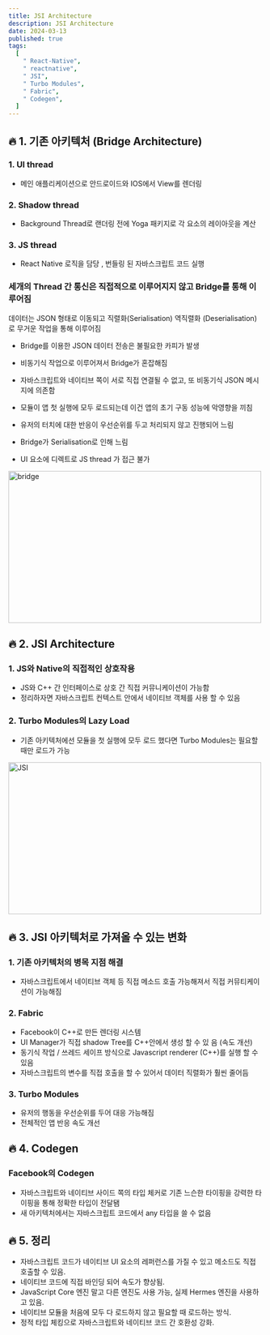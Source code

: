 ```yaml
---
title: JSI Architecture
description: JSI Architecture
date: 2024-03-13
published: true
tags:
  [
    " React-Native",
    " reactnative",
    " JSI",
    " Turbo Modules",
    " Fabric",
    " Codegen",
  ]
---
```


## **🔥 1. 기존 아키텍처 (Bridge Architecture)**

### 1. UI thread

- 메인 애플리케이션으로 안드로이드와 IOS에서 View를 렌더링

### 2. Shadow thread

- Background Thread로 랜더링 전에 Yoga 패키지로 각 요소의 레이아웃을 계산

### 3. JS thread

- React Native 로직을 담당 , 번들링 된 자바스크립트 코드 실행

### 세개의 Thread 간 통신은 직접적으로 이루어지지 않고 Bridge를 통해 이루어짐

데이터는 JSON 형태로 이동되고 직렬화(Serialisation) 역직렬화 (Deserialisation)로 무거운 작업을 통해 이루어짐

- Bridge를 이용한 JSON 데이터 전송은 불필요한 카피가 발생
- 비동기식 작업으로 이루어져서 Bridge가 혼잡해짐

- 자바스크립트와 네이티브 쪽이 서로 직접 연결될 수 없고, 또 비동기식 JSON 메시지에 의존함
- 모듈이 앱 첫 실행에 모두 로드되는데 이건 앱의 초기 구동 성능에 악영향을 끼침
- 유저의 터치에 대한 반응이 우선순위를 두고 처리되지 않고 진행되어 느림
- Bridge가 Serialisation로 인해 느림
- UI 요소에 디렉트로 JS thread 가 접근 불가

<Image
  width="500"
  height="300"
  alt="bridge"
  src="https://github.com/kdn0325/kdn0325.github.io/assets/91298955/387adfef-e4e8-4949-b72d-3953bdbfca02"
/>

## **🔥 2. JSI Architecture**

### 1. JS와 Native의 직접적인 상호작용

- JS와 C++ 간 인터페이스로 상호 간 직접 커뮤니케이션이 가능함
- 정리하자면 자바스크립트 컨텍스트 안에서 네이티브 객체를 사용 할 수 있음

### 2. Turbo Modules의 Lazy Load

- 기존 아키텍처에선 모듈을 첫 실행에 모두 로드 했다면 Turbo Modules는 필요할 때만 로드가 가능

<Image
  width="500"
  height="300"
  alt="JSI"
  src="https://github.com/kdn0325/kdn0325.github.io/assets/91298955/10001a9f-9410-40a5-b843-db29b6f11b6a"
/>

## **🔥 3. JSI 아키텍처로 가져올 수 있는 변화**

### 1. 기존 아키텍처의 병목 지점 해결

- 자바스크립트에서 네이티브 객체 등 직접 메소드 호출 가능해져서 직접 커뮤티케이션이 가능해짐

### 2. Fabric

- Facebook이 C++로 만든 렌더링 시스템
- UI Manager가 직접 shadow Tree를 C++안에서 생성 할 수 있 음 (속도 개선)
- 동기식 작업 / 쓰레드 세이프 방식으로 Javascript renderer (C++)를 실행 할 수 있음
- 자바스크립트의 변수를 직접 호출을 할 수 있어서 데이터 직렬화가 훨씬 줄어듬

### 3. Turbo Modules

- 유저의 행동을 우선순위를 두어 대응 가능해짐
- 전체적인 앱 반응 속도 개선

## **🔥 4.** Codegen

### Facebook의 Codegen

- 자바스크립트와 네이티브 사이드 쪽의 타입 체커로 기존 느슨한 타이핑을 강력한 타이핑을 통해 정확한 타입이 전달됌
- 새 아키텍처에서는 자바스크립트 코드에서 any 타입을 쓸 수 없음

## **🔥 5. 정리**

- 자바스크립트 코드가 네이티브 UI 요소의 레퍼런스를 가질 수 있고 메소드도 직접 호출할 수 있음.
- 네이티브 코드에 직접 바인딩 되어 속도가 향상됨.
- JavaScript Core 엔진 말고 다른 엔진도 사용 가능, 실제 Hermes 엔진을 사용하고 있음.
- 네이티브 모듈을 처음에 모두 다 로드하지 않고 필요할 때 로드하는 방식.
- 정적 타입 체킹으로 자바스크립트와 네이티브 코드 간 호환성 강화.
